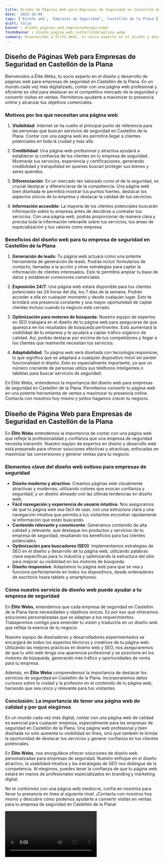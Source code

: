 ```yaml
---
title: Diseño de Páginas Web para Empresas de Seguridad en Castellón de la Plana
date: '2023-10-04'
tags: ['Diseño web', 'Empresas de Seguridad', 'Castellón de la Plana']
draft: false
banner : diseño_paginas_web_empresasdeseguridad
fondoBanner : diseño_pagina_web_castellóndelaplana.webp
summary: Bienvenidos a Élite Webs, tu socio experto en el diseño y desarrollo de páginas web para empresas de seguridad en Castellón de la Plana. En un mundo cada vez más digitalizado, contar con una página web profesional y eficiente es vital para destacar en el competitivo mercado de la seguridad y convertir visitas en ventas. Permítenos ayudarte a maximizar tu presencia online y alcanzar tus objetivos comerciales.
---
```


## **Diseño de Páginas Web para Empresas de Seguridad en Castellón de la Plana**

Bienvenidos a Élite Webs, tu socio experto en el diseño y desarrollo de páginas web para empresas de seguridad en Castellón de la Plana. En un mundo cada vez más digitalizado, contar con una página web profesional y eficiente es vital para destacar en el competitivo mercado de la seguridad y convertir visitas en ventas. Permítenos ayudarte a maximizar tu presencia online y alcanzar tus objetivos comerciales.

### **Motivos por los que necesitan una página web**

1. **Visibilidad**: Internet se ha vuelto el principal punto de referencia para las personas que buscan servicios de seguridad en Castellón de la Plana. Contar con una página web les permitirá llegar a clientes potenciales en toda la ciudad y más allá.

2. **Credibilidad**: Una página web profesional y atractiva ayudará a establecer la confianza de los clientes en tu empresa de seguridad. Mostrarás tus servicios, experiencia y certificaciones, generando credibilidad y tranquilidad en quienes buscan proteger sus bienes y seres queridos.

3. **Diferenciación**: En un mercado tan saturado como el de la seguridad, es crucial destacar y diferenciarse de la competencia. Una página web bien diseñada te permitirá mostrar tus puntos fuertes, destacar los aspectos únicos de tu empresa y destacar la calidad de tus servicios.

4. **Información accesible**: La mayoría de los clientes potenciales buscarán información sobre tu empresa antes de decidirse a contratar tus servicios. Con una página web, podrás proporcionar de manera clara y precisa toda la información relevante sobre tus servicios, tus áreas de especialización y tus valores como empresa.

### **Beneficios del diseño web para tu empresa de seguridad en Castellón de la Plana**

1. **Generación de leads**: Tu página web actuará como una potente herramienta de generación de leads. Podrás incluir formularios de contacto, llamadas a la acción y otras estrategias para captar la información de clientes interesados. Esto te permitirá ampliar tu base de datos y establecer conexiones comerciales.

2. **Exposición 24/7**: Una página web estará disponible para tus clientes potenciales las 24 horas del día, los 7 días de la semana. Podrán acceder a ella en cualquier momento y desde cualquier lugar. Esto te brindará una presencia constante y una mayor oportunidad de captar clientes incluso cuando tu negocio esté cerrado.

3. **Optimización para motores de búsqueda**: Nuestro equipo de expertos en SEO trabajará en el diseño de tu página web para asegurarse de que aparezca en los resultados de búsqueda pertinentes. Esto aumentará la visibilidad de tu empresa y te ayudará a captar tráfico orgánico de calidad. Así, podrás destacar por encima de tus competidores y llegar a los clientes que realmente necesitan tus servicios.

4. **Adaptabilidad**: Tu página web será diseñada con tecnología responsive, lo que significa que se adaptará a cualquier dispositivo móvil sin perder funcionalidad ni diseño. Esto es especialmente importante, ya que un número creciente de personas utiliza sus teléfonos inteligentes o tabletas para buscar servicios de seguridad.

En Élite Webs, entendemos la importancia del diseño web para empresas de seguridad en Castellón de la Plana. Permítenos convertir tu página web en una potente herramienta de ventas y maximizar tu presencia online. Contacta con nosotros hoy mismo y juntos hagamos crecer tu negocio.

<GifSeo />

<Cta />

## Diseño de Página Web para Empresas de Seguridad en Castellón de la Plana

En **Élite Webs** entendemos la importancia de contar con una página web que refleje la profesionalidad y confianza que una empresa de seguridad necesita transmitir. Nuestro equipo de expertos en diseño y desarrollo web está preparado para ofrecer soluciones efectivas y atractivas, enfocadas en maximizar las conversiones y generar ventas para tu negocio.

### Elementos clave del diseño web exitoso para empresas de seguridad

- **Diseño moderno y atractivo**: Creamos páginas web visualmente atractivas y modernas, utilizando colores que evocan confianza y seguridad, y un diseño alineado con las últimas tendencias en diseño web.
- **Fácil navegación y experiencia de usuario intuitiva**: Nos aseguramos de que tu página web sea fácil de usar, con una estructura clara y una navegación intuitiva que permita a tus visitantes encontrar rápidamente la información que están buscando.
- **Contenido relevante y convincente**: Generamos contenido de alta calidad y relevante, que destaque los productos y servicios de tu empresa de seguridad, resaltando los beneficios para tus clientes potenciales.
- **Optimización para buscadores (SEO)**: Implementamos estrategias de SEO en el diseño y desarrollo de tu página web, utilizando palabras clave específicas para tu industria y optimizando la estructura del sitio para mejorar su visibilidad en los motores de búsqueda.
- **Diseño responsive**: Adaptamos tu página web para que se vea y funcione perfectamente en todos los dispositivos, desde ordenadores de escritorio hasta tablets y smartphones.

### Cómo nuestro servicio de diseño web puede ayudar a tu empresa de seguridad

En **Élite Webs**, entendemos que cada empresa de seguridad en Castellón de la Plana tiene necesidades y objetivos únicos. Es por eso que ofrecemos soluciones personalizadas que se adaptan a tus requerimientos. Trabajaremos contigo para entender tu visión y traducirla en un diseño web que refleje la esencia de tu negocio.

Nuestro equipo de diseñadores y desarrolladores experimentados se encargará de todos los aspectos técnicos y creativos de tu página web. Utilizando las mejores prácticas en diseño web y SEO, nos aseguraremos de que tu sitio web tenga una apariencia profesional y se posicione en los motores de búsqueda, generando más tráfico y oportunidades de venta para tu empresa.

Además, en **Élite Webs** comprendemos la importancia de destacar los servicios de seguridad en Castellón de la Plana. Incorporaremos datos curiosos sobre la ciudad y la profesión en el contenido de tu página web, haciendo que sea único y relevante para tus visitantes.

### Conclusión: La importancia de tener una página web de calidad y por qué elegirnos

En un mundo cada vez más digital, contar con una página web de calidad es esencial para cualquier empresa, especialmente para las empresas de seguridad en Castellón de la Plana. Una página web profesional y bien diseñada no solo aumenta tu visibilidad en línea, sino que también te brinda la oportunidad de destacar tus servicios y generar confianza en tus clientes potenciales.

En **Élite Webs**, nos enorgullece ofrecer soluciones de diseño web personalizadas para empresas de seguridad. Nuestro enfoque en el diseño atractivo, la usabilidad intuitiva y las estrategias de SEO nos distingue de la competencia. Al elegirnos, puedes tener la confianza de que tu página web estará en manos de profesionales especializados en branding y marketing digital.

No te conformes con una página web mediocre, confía en nosotros para llevar tu presencia en línea al siguiente nivel. ¡Contacta con nosotros hoy mismo y descubre cómo podemos ayudarte a convertir visitas en ventas para tu empresa de seguridad en Castellón de la Plana!

<Video />

<CtaBot job='Empresas de Seguridad' city='Castellón de la Plana'/>

<Gmaps query='Castellón de la Plana+españa+maps' />